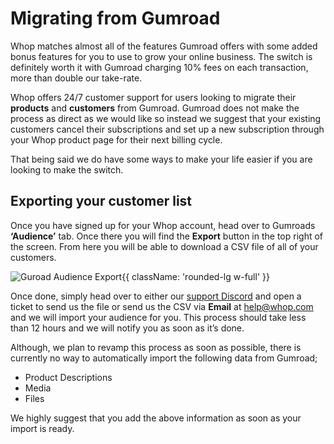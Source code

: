 
<HeroPattern />

<div className='lead'>

# Migrating from Gumroad

Whop matches almost all of the features Gumroad offers with some added bonus features for you to use to grow your online business. The switch is definitely worth it with Gumroad charging 10% fees on each transaction, more than double our take-rate.

Whop offers 24/7 customer support for users looking to migrate their **products** and **customers** from Gumroad. Gumroad does not make the process as direct as we would like so instead we suggest that your existing customers cancel their subscriptions and set up a new subscription through your Whop product page for their next billing cycle.

That being said we do have some ways to make your life easier if you are looking to make the switch.

## Exporting your customer list

Once you have signed up for your Whop account, head over to Gumroads **‘Audience’** tab. Once there you will find the **Export** button in the top right of the screen. From here you will be able to download a CSV file of all of your customers.

![Guroad Audience Export](https://i.imgur.com/91G9Mff.gif){{ className: 'rounded-lg w-full' }}

Once done, simply head over to either our [support Discord](https://discord.gg/QJzPPSySfX) and open a ticket to send us the file or send us the CSV via **Email** at help@whop.com and we will import your audience for you. This process should take less than 12 hours and we will notify you as soon as it’s done.

Although, we plan to revamp this process as soon as possible, there is currently no way to automatically import the following data from Gumroad;

- Product Descriptions
- Media
- Files

We highly suggest that you add the above information as soon as your import is ready.

</div>
